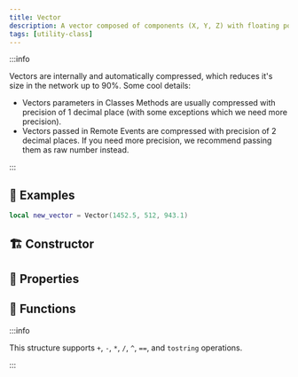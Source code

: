 ```yaml
---
title: Vector
description: A vector composed of components (X, Y, Z) with floating point precision.
tags: [utility-class]
---
```



<HeaderDeclaration class_data={ClassData} is_open_sourced={true} />


:::info

Vectors are internally and automatically compressed, which reduces it's size in the network up to 90%. Some cool details:
* Vectors parameters in Classes Methods are usually compressed with precision of 1 decimal place (with some exceptions which we need more precision).
* Vectors passed in Remote Events are compressed with precision of 2 decimal places. If you need more precision, we recommend passing them as raw number instead.

:::


## 🎒 Examples

```lua
local new_vector = Vector(1452.5, 512, 943.1)
```


## 🏗️ Constructor

<ConstructorDeclaration class_data={ClassData} />


## 🧽 Properties

<PropertiesDeclaration class_data={ClassData} />


## 🦠 Functions

:::info

This structure supports `+`, `-`, `*`, `/`, `^`, `==`, and `tostring` operations.

:::

<FunctionsDeclaration class_data={ClassData} />
